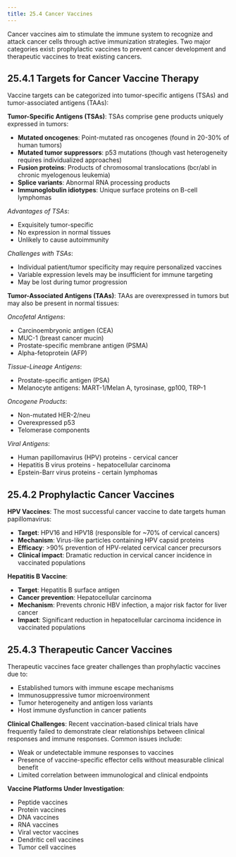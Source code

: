 ```yaml
---
title: 25.4 Cancer Vaccines
---
```





Cancer vaccines aim to stimulate the immune system to recognize and attack cancer cells through active immunization strategies. Two major categories exist: prophylactic vaccines to prevent cancer development and therapeutic vaccines to treat existing cancers.

## 25.4.1 Targets for Cancer Vaccine Therapy

Vaccine targets can be categorized into tumor-specific antigens (TSAs) and tumor-associated antigens (TAAs):

**Tumor-Specific Antigens (TSAs)**:
TSAs comprise gene products uniquely expressed in tumors:

* **Mutated oncogenes**: Point-mutated ras oncogenes (found in 20-30% of human tumors)
* **Mutated tumor suppressors**: p53 mutations (though vast heterogeneity requires individualized approaches)
* **Fusion proteins**: Products of chromosomal translocations (bcr/abl in chronic myelogenous leukemia)
* **Splice variants**: Abnormal RNA processing products
* **Immunoglobulin idiotypes**: Unique surface proteins on B-cell lymphomas

*Advantages of TSAs*:
- Exquisitely tumor-specific
- No expression in normal tissues
- Unlikely to cause autoimmunity

*Challenges with TSAs*:
- Individual patient/tumor specificity may require personalized vaccines
- Variable expression levels may be insufficient for immune targeting
- May be lost during tumor progression

**Tumor-Associated Antigens (TAAs)**:
TAAs are overexpressed in tumors but may also be present in normal tissues:

*Oncofetal Antigens*:
* Carcinoembryonic antigen (CEA)
* MUC-1 (breast cancer mucin)
* Prostate-specific membrane antigen (PSMA)
* Alpha-fetoprotein (AFP)

*Tissue-Lineage Antigens*:
* Prostate-specific antigen (PSA)
* Melanocyte antigens: MART-1/Melan A, tyrosinase, gp100, TRP-1

*Oncogene Products*:
* Non-mutated HER-2/neu
* Overexpressed p53
* Telomerase components

*Viral Antigens*:
* Human papillomavirus (HPV) proteins - cervical cancer
* Hepatitis B virus proteins - hepatocellular carcinoma
* Epstein-Barr virus proteins - certain lymphomas

## 25.4.2 Prophylactic Cancer Vaccines

**HPV Vaccines**:
The most successful cancer vaccine to date targets human papillomavirus:
* **Target**: HPV16 and HPV18 (responsible for ~70% of cervical cancers)
* **Mechanism**: Virus-like particles containing HPV capsid proteins
* **Efficacy**: >90% prevention of HPV-related cervical cancer precursors
* **Clinical impact**: Dramatic reduction in cervical cancer incidence in vaccinated populations

**Hepatitis B Vaccine**:
* **Target**: Hepatitis B surface antigen
* **Cancer prevention**: Hepatocellular carcinoma
* **Mechanism**: Prevents chronic HBV infection, a major risk factor for liver cancer
* **Impact**: Significant reduction in hepatocellular carcinoma incidence in vaccinated populations

## 25.4.3 Therapeutic Cancer Vaccines

Therapeutic vaccines face greater challenges than prophylactic vaccines due to:
* Established tumors with immune escape mechanisms
* Immunosuppressive tumor microenvironment
* Tumor heterogeneity and antigen loss variants
* Host immune dysfunction in cancer patients

**Clinical Challenges**:
Recent vaccination-based clinical trials have frequently failed to demonstrate clear relationships between clinical responses and immune responses. Common issues include:
* Weak or undetectable immune responses to vaccines
* Presence of vaccine-specific effector cells without measurable clinical benefit
* Limited correlation between immunological and clinical endpoints

**Vaccine Platforms Under Investigation**:
* Peptide vaccines
* Protein vaccines
* DNA vaccines
* RNA vaccines
* Viral vector vaccines
* Dendritic cell vaccines
* Tumor cell vaccines

